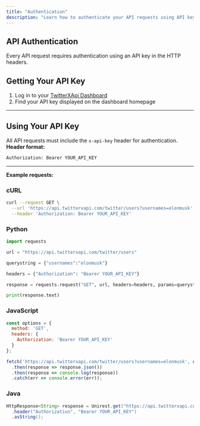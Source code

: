 ```yaml
---
title: "Authentication"
description: "Learn how to authenticate your API requests using API keys"
---
```


## **API Authentication**

Every API request requires authentication using an API key in the HTTP headers.

## Getting Your API Key

1. Log in to your [TwitterXApi Dashboard](https://twitterxapi.com)
2. Find your API key displayed on the dashboard homepage

---

## Using Your API Key

All API requests must include the `x-api-key` header for authentication.
**Header format:**

```bash
Authorization: Bearer YOUR_API_KEY
```
---

**Example requests:**

### cURL

```bash
curl --request GET \
  --url 'https://api.twitterxapi.com/twitter/users?usernames=elonmusk' \
  --header 'Authorization: Bearer YOUR_API_KEY'
```

### Python

```python
import requests

url = "https://api.twitterxapi.com/twitter/users"

querystring = {"usernames":"elonmusk"}

headers = {"Authorization": "Bearer YOUR_API_KEY"}

response = requests.request("GET", url, headers=headers, params=querystring)

print(response.text)
```

### JavaScript

```javascript
const options = {
  method: 'GET',
  headers: {
    Authorization: 'Bearer YOUR_API_KEY'
  }
};

fetch('https://api.twitterxapi.com/twitter/users?usernames=elonmusk', options)
  .then(response => response.json())
  .then(response => console.log(response))
  .catch(err => console.error(err));
```

### Java

```java
HttpResponse<String> response = Unirest.get("https://api.twitterxapi.com/twitter/users?usernames=elonmusk")
  .header("Authorization", "Bearer YOUR_API_KEY")
  .asString();
```